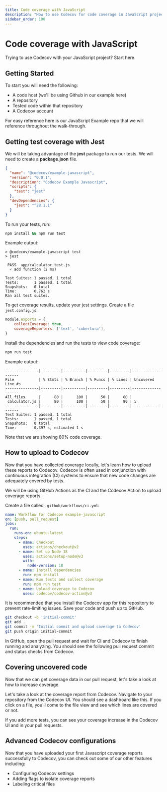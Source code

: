 ```yaml
---
title: Code coverage with JavaScript
description: "How to use Codecov for code coverage in JavaScript projects."
sidebar_order: 100
---
```


# Code coverage with JavaScript

Trying to use Codecov with your JavaScript project? Start here.

## Getting Started

To start you will need the following:

- A code host (we'll be using Github in our example here)
- A repository
- Tested code within that repository
- A Codecov account

For easy reference here is our JavaScript Example repo that we will reference throughout the walk-through.

## Getting test coverage with Jest

We will be taking advantage of the **jest** package to run our tests. We will need to create a **package.json** file.

```json
{
  "name": "@codecov/example-javascript",
  "version": "0.0.1",
  "description": "Codecov Example Javascript",
  "scripts": {
    "test": "jest"
  },
  "devDependencies": {
    "jest": "^28.1.1"
  }
}
```

To run your tests, run:

```sh
npm install && npm run test
```

Example output:

```
> @codecov/example-javascript test
> jest

 PASS  app/calculator.test.js
  ✓ add function (2 ms)

Test Suites: 1 passed, 1 total
Tests:       1 passed, 1 total
Snapshots:   0 total
Time:        0.762 s
Ran all test suites.
```

To get coverage results, update your jest settings. Create a file `jest.config.js`:

```js
module.exports = {
    collectCoverage: true,
    coverageReporters: ['text', 'cobertura'],
}
```

Install the dependencies and run the tests to view code coverage:

```sh
npm run test
```

Example output:

```
---------------|---------|----------|---------|---------|-------------------
File           | % Stmts | % Branch | % Funcs | % Lines | Uncovered Line #s
---------------|---------|----------|---------|---------|-------------------
All files      |      80 |      100 |      50 |      80 |
 calculator.js |      80 |      100 |      50 |      80 | 5
---------------|---------|----------|---------|---------|-------------------
Test Suites: 1 passed, 1 total
Tests:       1 passed, 1 total
Snapshots:   0 total
Time:        0.397 s, estimated 1 s
```

Note that we are showing 80% code coverage.

## How to upload to Codecov

Now that you have collected coverage locally, let's learn how to upload these reports to Codecov. Codecov is often used in conjunction with continuous integration (CI) systems to ensure that new code changes are adequately covered by tests.

We will be using GitHub Actions as the CI and the Codecov Action to upload coverage reports.

Create a file called `.github/workflows/ci.yml`:

```yaml
name: Workflow for Codecov example-javascript
on: [push, pull_request]
jobs:
  run:
    runs-on: ubuntu-latest
    steps:
      - name: Checkout
        uses: actions/checkout@v2
      - name: Set up Node 18
        uses: actions/setup-node@v3
        with:
          node-version: 18
      - name: Install dependencies
        run: npm install
      - name: Run tests and collect coverage
        run: npm run test
      - name: Upload coverage to Codecov
        uses: codecov/codecov-action@v3
```

It is recommended that you install the Codecov app for this repository to prevent rate-limiting issues. Save your code and push up to GitHub.

```sh
git checkout -b 'initial-commit'
git add .
git commit -m 'Initial commit and upload coverage to Codecov'
git push origin initial-commit
```

In GitHub, open the pull request and wait for CI and Codecov to finish running and analyzing. You should see the following pull request commit and status checks from Codecov.

## Covering uncovered code

Now that we can get coverage data in our pull request, let's take a look at how to increase coverage.

Let's take a look at the coverage report from Codecov. Navigate to your repository from the Codecov UI. You should see a dashboard like this. If you click on a file, you'll come to the file view and see which lines are covered or not.

If you add more tests, you can see your coverage increase in the Codecov UI and in your pull requests.

## Advanced Codecov configurations

Now that you have uploaded your first Javascript coverage reports successfully to Codecov, you can check out some of our other features including:

- Configuring Codecov settings
- Adding flags to isolate coverage reports
- Labeling critical files 